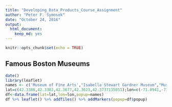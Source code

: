 ```yaml
---
title: "Developing_Data_Products_Course_Assignment"
author: "Peter F. Symosek"
date: "October 24, 2016"
output: 
  html_document: 
    keep_md: yes
---
```


```r
knitr::opts_chunk$set(echo = TRUE)
```

## Famous Boston Museums

```r
date()
library(leaflet)
names <- c('Museum of Fine Arts',"Isabella Stewart Gardner Museum","Museum of Science","MIT Museum","Harvard Museum of Natural History")
lat=c(42.3386,42.3382,42.3677,42.3623,42.3737135051);lon=c(-71.0941,-71.0991,-71.0709,-71.0975, -71.1093312293)
df<-data.frame(lat=lat,lon=lon,popup=names)
df %>% leaflet() %>% addTiles() %>% addMarkers(popup=df$popup)
```

